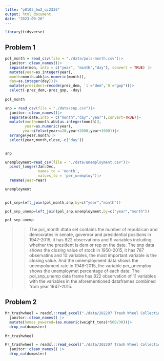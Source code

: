 ```yaml
---
title: "p8105_hw2_qc2336"
output: html_document
date: "2023-09-26"
---
```


```r
library(tidyverse)
```

## Problem 1
```r
pol_month = read_csv(file = "./data/pols-month.csv")|>
  janitor::clean_names()|>
  separate(mon, into = c("year", "month","day"), convert = TRUE) |>
  mutate(year=as.integer(year),
  month=month.abb[as.numeric(month)],
  day=as.integer(day))|>
  mutate(president=recode(prez_dem, `1`="dem",`0`="gop"))|>
  select(-prez_dem,-prez_gop, -day)
  
pol_month
```


```r
snp = read_csv(file = "./data/snp.csv")|>
  janitor::clean_names()|>
  separate(date,into = c("month","day","year"),convert=TRUE)|>
  mutate(month=month.abb[as.integer(month)],
         year=as.numeric(year),
        year=ifelse(year<=20,year+2000,year+1900))|>
  arrange(year,month)|>
  select(year,month,close,-c("day"))
  

snp

```

```r
unemployment=read_csv(file = "./data/unemployment.csv")|>
  pivot_longer(Jan:Dec,
               names_to = 'month',
               values_to = 'per_unemploy')|>
  rename(year=Year)

unemployment
  
```

```r
pol_snp=left_join(pol_month,snp,by=c("year","month"))

pol_snp_unemp=left_join(pol_snp,unemployment,by=c("year","month"))

pol_snp_unemp
```

>> The pol_month dtata set contains the number of republican and democrates in senate, governor and presidential positions in 1947-2015, it has 822 observations and 9 variables including whether the president is dem or rep on the date. The snp data shows the closing value of stock in 1950-2015, it has 787 observatins and 10 variables, the most important variable is the closing value. And the umemployment data shows the unempolyment rate in 1948-2015, the variable per_unemploy shows the unemploymet percentage of each date. The pol_snp_unemp data frame has 822 observation of 11 variables with the variables in the aforementioned dataframes combined from year 1947-2015.

## Problem 2


```r
Mr_trashwheel = readxl::read_excel("./data/202207 Trash Wheel Collection Data.xlsx", sheet="Mr. Trash Wheel",range = "A2:N550")|>
  janitor::clean_names() |>
  mutate(homes_powered=(as.numeric(weight_tons)*500/30))|>
  drop_na(dumpster)
  
Mr_trashwheel

Pr_trashwheel = readxl::read_excel("./data/202207 Trash Wheel Collection Data.xlsx", sheet="Professor Trash Wheel" ,range ="A2:M97")|>
  janitor::clean_names() |>
  drop_na(dumpster)

```
```r

```

